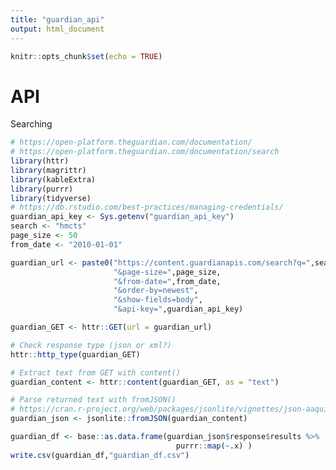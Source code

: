 ```yaml
---
title: "guardian_api"
output: html_document
---
```


```r
knitr::opts_chunk$set(echo = TRUE)
```

# API

Searching

```r
# https://open-platform.theguardian.com/documentation/
# https://open-platform.theguardian.com/documentation/search
library(httr)
library(magrittr)
library(kableExtra)
library(purrr)
library(tidyverse)
# https://db.rstudio.com/best-practices/managing-credentials/
guardian_api_key <- Sys.getenv("guardian_api_key")
search <- "hmcts"
page_size <- 50
from_date <- "2010-01-01"

guardian_url <- paste0("https://content.guardianapis.com/search?q=",search,
                       "&page-size=",page_size,
                       "&from-date=",from_date,
                       "&order-by=newest",
                       "&show-fields=body",
                       "&api-key=",guardian_api_key)

guardian_GET <- httr::GET(url = guardian_url)

# Check response type (json or xml?)
httr::http_type(guardian_GET)

# Extract text from GET with content()
guardian_content <- httr::content(guardian_GET, as = "text")

# Parse returned text with fromJSON()
# https://cran.r-project.org/web/packages/jsonlite/vignettes/json-aaquickstart.html
guardian_json <- jsonlite::fromJSON(guardian_content)

guardian_df <- base::as.data.frame(guardian_json$response$results %>%
                                     purrr::map(~.x) )
write.csv(guardian_df,"guardian_df.csv")
```